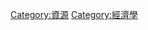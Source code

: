 {{Commonscat|Human use of natural resources}}

[[Category:資源|Category:資源]]
[[Category:經濟學|Category:經濟學]]